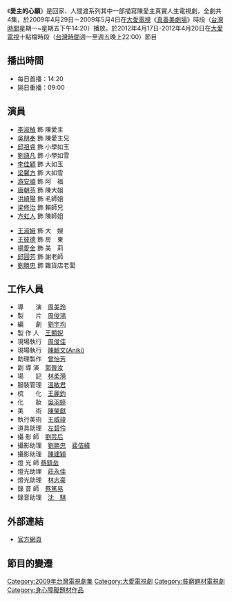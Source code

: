 {{電視節目信息框
| 名稱       = 愛主的心願
| 類型       = 回家、人間渡系列
| 導演       = 周美玲
| 顧問       = 
| 編劇       = 劉宇均
| 演出       = 參見演員列表
| 製作人     = [[王顯斌|王顯斌]]
| 標語       =
| 國家       = {{ROC-TW}}
| 語言       = [[台語|台語]]、[[國語|國語]]
| 集數       = 4集
| 每集長     = 45分鐘
| 製作單位   = 
| 電視台     = [[大愛電視台|大愛電視台]]
| 播出國家   = {{TWN}}
| 開始       = 2012年4月17日
| 結束       = 2012年4月20日
| 官方網站   =
}}
{{unreferenced|time=2011-03-09T13:20:51+00:00}}
《'''愛主的心願'''》是回家、人間渡系列其中一部描寫陳愛主真實人生電視劇，全劇共4集，於2009年4月29日－2009年5月4日在[[大愛電視|大愛電視]]《[[真善美劇場|真善美劇場]]》時段（[[台灣時間|台灣時間]]星期一~星期五下午14:20）播放。於2012年4月17日-2012年4月20日在[[大愛電視|大愛電視]]十點檔時段（[[台灣時間|台灣時間]]週一至週五晚上22:00）節目

==播出時間==
*每日首播：14:20
*隔日重播：09:00
==演員==
*[[李淑楨|李淑楨]] 飾 陳愛主
*[[吳朋奉|吳朋奉]] 飾  陳愛主兄
*[[邱祖睿|邱祖睿]] 飾  小學如玉
*[[劉語凡|劉語凡]] 飾  小學如雪　
*[[李佳穎|李佳穎]] 飾  大如玉　　
*[[梁馨方|梁馨方]] 飾  大如雪　　
*[[游安順|游安順]] 飾  阿　福　　
*[[唐朝芬|唐朝芬]] 飾  陳大姐　　
*[[洪綺陽|洪綺陽]] 飾 毛師姐　　 
*[[梁修治|梁修治]] 飾  賴師兄　　
*[[方虹人|方虹人]] 飾  陳師姐　　

*[[王淑娥|王淑娥]] 飾  大　嫂　　
*[[王彼德|王彼德]] 飾  房　東　　
*[[楊愛金|楊愛金]] 飾 美　莉　　
*[[邱圓芳|邱圓芳]] 飾 謝老師　　
*[[劉勝忠|劉勝忠]] 飾 雜貨店老闆　
==工作人員==
*導　　演　[[周美玲|周美玲]]
*製　　片　[[周俊鴻|周俊鴻]]　
*編　　劇　[[劉宇均|劉宇均]]
*製 作 人　[[王顯婗|王顯婗]]
*現場執行　[[周俊佳|周俊佳]]　
*現場執行　[[陳鯨文(Aniki)|陳鯨文(Aniki)]]　
*助理製作　[[曾怡芳|曾怡芳]]
*副 導 演　[[郭晉汝|郭晉汝]]
*場　　記　[[林柔漪|林柔漪]]
*服裝管理　[[溫敏君|溫敏君]]
*梳　　化　[[王麗鈞|王麗鈞]]
*化　　妝　[[吳羽婷|吳羽婷]]
*美　　術　[[陳榮獻|陳榮獻]]
*執行美術　[[王威竣|王威竣]]
*道具助理　[[左碧伶|左碧伶]]
*攝 影 師　[[劉芸后|劉芸后]]
*攝影助理　[[劉勝忠|劉勝忠]]　[[裴佶緯|裴佶緯]]　
*攝影助理　[[陳建穎|陳建穎]] 
*燈 光 師  [[蔡鎮岳|蔡鎮岳]]
*燈光助理　[[莊永佳|莊永佳]]
*燈光助理　[[林志豪|林志豪]]
*錄 音 師　[[蔡篤易|蔡篤易]]
*錄音助理　[[沈　騏|沈　騏]]
==外部連結==
*[http://www.daai.tv/2011web/drama_content_template/index.php?c=235 官方網頁] {{Wayback|url=http://www.daai.tv/2011web/drama_content_template/index.php?c=235 |date=20120418013534 }}
==節目的變遷==
{{電視節目的變遷
|電視台=[[大愛電視台|大愛電視台]]
|播放檔次=真善美劇場（星期一~星期五下午14:20）節目
|節目名稱='''回家系列-愛主的心願''' <br />2009年4月29日－2009年5月4日
|上一節目='''回家系列'''-[[家在何方|家在何方]] <br />2009年4月22日－2009年4月28日
|下一節目='''回家系列'''-[[浮生若夢|浮生若夢]] <br />2009年5月5日－2009年5月8日
|2電視台=[[大愛電視台|大愛電視台]]二台
|2播放檔次=大愛金鐘劇展（週一至周六凌晨00:00）節目
|2節目名稱='''回家系列-愛主的心願''' <br />2010年5月18日－2010年5月21日
|2上一節目='''回家系列'''-[[有你真好|有你真好]] <br />2010年5月13日－2010年5月17日
|2下一節目=[[七輩婦|七輩婦]] <br />2010年5月22日－2010年7月10日
|3電視台=[[大愛電視台|大愛電視台]]
|3播放檔次= 十點檔（週一至週五晚上22:00）節目
|3節目名稱='''人間渡系列'''-'''愛主的心願'''<br />2012年4月17日-2012年4月20日
|3上一節目='''人間渡系列'''-[[伴你同行|伴你同行]]<br />2012年4月9日-2012年4月16日
|3下一節目='''人間渡系列'''-[[迎向驕陽|迎向驕陽]]<br />2012年4月23日-2012年4月27日
|4電視台='''大愛海外台'''
|4播放檔次= 十點檔(週二至週六晚上12:00)節目
|4節目名稱='''人間渡系列'''-'''愛主的心願'''<br />2012年4月18日-2012年4月21日
|4上一節目='''人間渡系列'''-[[伴你同行|伴你同行]]<br />2012年4月10日-2012年4月17日
|4下一節目='''人間渡系列'''-[[迎向驕陽|迎向驕陽]]<br />2012年4月24日-2012年4月28日
}}
{{電視節目的變遷
|電視台=[[大愛電視台|大愛電視台]]
|播放檔次=週日劇場（每週日下午14:25）節目
|節目名稱='''愛主的心願''' <br />2013年2月2日-2014年3月2日
|上一節目=[[微笑星光|微笑星光]] <br />2013年12月29日-2014年1月26日
|下一節目=[[爸爸加油|爸爸加油]]<br /> 2014年3月9日-2014年3月30日
}}
{{長情劇展}}
{{DEFAULTSORT:Ai愛}}
[[Category:2009年台灣電視劇集|Category:2009年台灣電視劇集]]
[[Category:大愛電視劇|Category:大愛電視劇]] 
[[Category:貧窮題材電視劇|Category:貧窮題材電視劇]]
[[Category:身心障礙題材作品|Category:身心障礙題材作品]]